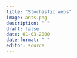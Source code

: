 ```yaml
---
title: "Stochastic webs"
image: ants.png
description: " " 
draft: false
date: 01-03-2000
date-format: " "
editor: source
---
```


